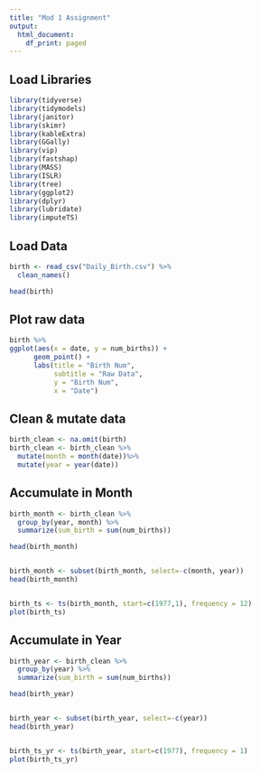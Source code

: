 ```yaml
---
title: "Mod 1 Assignment"
output:
  html_document:
    df_print: paged
---
```



## Load Libraries 
```r
library(tidyverse)
library(tidymodels)
library(janitor)
library(skimr)
library(kableExtra)
library(GGally)
library(vip)        
library(fastshap)   
library(MASS)
library(ISLR)
library(tree)
library(ggplot2)
library(dplyr)
library(lubridate)
library(imputeTS)
```

## Load Data
```r
birth <- read_csv("Daily_Birth.csv") %>%
  clean_names()

head(birth) 
```

## Plot raw data
```r
birth %>%
ggplot(aes(x = date, y = num_births)) +
      geom_point() +
      labs(title = "Birth Num",
           subtitle = "Raw Data",
           y = "Birth Num",
           x = "Date") 
```


## Clean & mutate data
```r

birth_clean <- na.omit(birth)
birth_clean <- birth_clean %>%
  mutate(month = month(date))%>%
  mutate(year = year(date))

```

## Accumulate in Month
```r
birth_month <- birth_clean %>%
  group_by(year, month) %>%
  summarize(sum_birth = sum(num_births))

head(birth_month)


birth_month <- subset(birth_month, select=-c(month, year))
head(birth_month)


birth_ts <- ts(birth_month, start=c(1977,1), frequency = 12)
plot(birth_ts)

```

## Accumulate in Year
```r
birth_year <- birth_clean %>%
  group_by(year) %>%
  summarize(sum_birth = sum(num_births))

head(birth_year)


birth_year <- subset(birth_year, select=-c(year))
head(birth_year)


birth_ts_yr <- ts(birth_year, start=c(1977), frequency = 1)
plot(birth_ts_yr)

```
